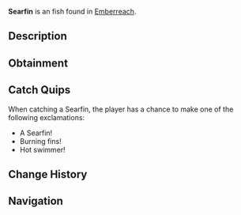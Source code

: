 {{FishInfobox
|image          = Searfin.png
|rarity         = Unusual
|sea            = Second Sea
|location       = [[Emberreach]]
|sublocation    = 
|sources        = Fishing Rod
|radar_location = 
|prog_speed     = -9
|xp             = 78
|weather        = Clear
|time           = Day
|season         = Summer
|bait           = Coal
|base_weight    = 630
|base_value     = 168
|weight_range   = 378
|base_chance    = 74
|base_resil     = 43
}}
'''Searfin''' is an {{Rarity|Unusual}} fish found in [[Emberreach]].

== Description ==
{{Description|A sleek fish, its fins shimmering with the heat of scorched tides.|Bestiary Entry}}

== Obtainment ==
{{Description|It glides where the sun ignites the stillness.|Bestiary Hint}}
{{Fish Availability|
Emberreach/Volcano
|top_rods      = 
Free Spirit Rod\276645.12\22989.38;
Trident Rod\259743.73\31476.3;
Leviathan's Fang Rod\256072.97\32867.84;
Azure Of Lagoon\242233.68\24917.81;
Astralhook Rod\212131.15\0;
Wildflower Rod\201057.97\24960.85;
Nocturnal Rod\122156.2\122156.2;
Brother's Rod\195744.76\27596.65;
Fang of the Eclipse\210358.48\26554.74;
Scurvy Rod\154110.49\19365.2;
Haunted Rod\149728.37\18814.55;
Blazebringer Rod\201981.14\25308.84;
Verdant Shear Rod\199499.58\24661.77;
No-Life Rod\193033.88\23723.62;
Seraphic Rod\173772.46\21058.12;
Ethereal Prism Rod\171547.65\13177.98;
Challenger's Rod\166873.96\20467.69;
Rod Of The Forgotten Fang\164227.9\19926.06;
Depthseeker Rod\163128.76\20441.45;
Rod Of The Exalted One\160852.12\19884.24;
Avalanche Rod\158496.59\19862.46;
Rod Of The Depths\157912.85\19238.6;
Volcanic Rod\157871.45\19540.63;
Zeus Rod\157012.19\19434.28;
Steady Rod\130828.18\16352.29
|recommended   = Free Spirit Rod
}}

== Catch Quips ==
When catching a Searfin, the player has a chance to make one of the following exclamations:
* A Searfin!
* Burning fins!
* Hot swimmer!

== Change History ==
{{Change History|{{subst:Current Version}}}}

== Navigation ==
{{Fish Navbox|Emberreach}}